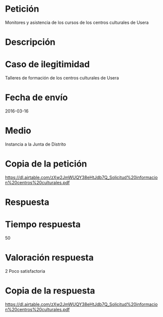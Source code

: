 Petición
========

Monitores y asistencia de los cursos de los centros culturales de Usera

Descripción
===========

Caso de ilegitimidad
====================

Talleres de formación de los centros culturales de Usera

Fecha de envío
==============

2016-03-16

Medio
=====

Instancia a la Junta de Distrito

Copia de la petición
====================

<https://dl.airtable.com/zXw2JmWUQY38eHtJdb7Q_Solicitud%20informacion%20centros%20culturales.pdf>

Respuesta
=========

Tiempo respuesta
================

50

Valoración respuesta
====================

2 Poco satisfactoria

Copia de la respuesta
=====================

<https://dl.airtable.com/zXw2JmWUQY38eHtJdb7Q_Solicitud%20informacion%20centros%20culturales.pdf>
